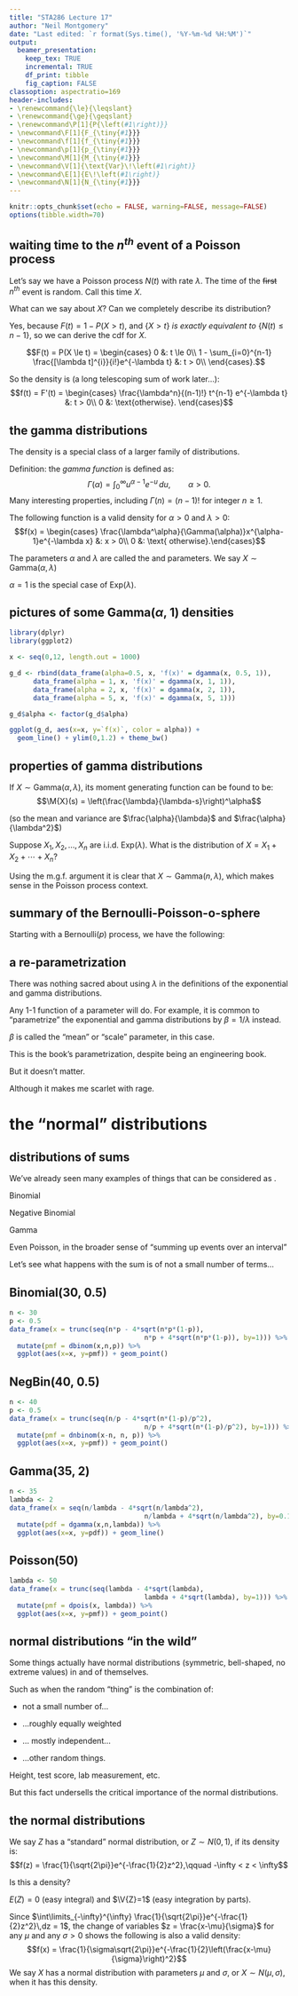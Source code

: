 ```yaml
---
title: "STA286 Lecture 17"
author: "Neil Montgomery"
date: "Last edited: `r format(Sys.time(), '%Y-%m-%d %H:%M')`"
output: 
  beamer_presentation:
    keep_tex: TRUE
    incremental: TRUE
    df_print: tibble
    fig_caption: FALSE
classoption: aspectratio=169
header-includes:
- \renewcommand{\le}{\leqslant}
- \renewcommand{\ge}{\geqslant}
- \renewcommand\P[1]{P{\left(#1\right)}}
- \newcommand\F[1]{F_{\tiny{#1}}}
- \newcommand\f[1]{f_{\tiny{#1}}}
- \newcommand\p[1]{p_{\tiny{#1}}}
- \newcommand\M[1]{M_{\tiny{#1}}}
- \newcommand\V[1]{\text{Var}\!\left(#1\right)}
- \newcommand\E[1]{E\!\left(#1\right)}
- \newcommand\N[1]{N_{\tiny{#1}}}
---
```


```r
knitr::opts_chunk$set(echo = FALSE, warning=FALSE, message=FALSE)
options(tibble.width=70)
```

## waiting time to the $n^{th}$ event of a Poisson process

Let's say we have a Poisson process $N(t)$ with rate $\lambda$. The time of the ~~first~~ $n^{th}$ event is random. Call this time $X$.

What can we say about $X$? Can we completely describe its distribution? 

\pause Yes, because $F(t) = 1 - P(X > t)$, and $\{X > t\}$ *is exactly equivalent to*  $\{N(t) \le n-1\},$ so we can derive the cdf for $X$. 

\pause $$F(t) = P(X \le t) = \begin{cases}
0 &: t \le 0\\
1 - \sum_{i=0}^{n-1} \frac{[\lambda t]^{i}}{i!}e^{-\lambda t} &: t > 0\\
\end{cases}.$$


\pause So the density is (a long telescoping sum of work later...):
$$f(t) = F'(t) = \begin{cases}
\frac{\lambda^n}{(n-1)!} t^{n-1} e^{-\lambda t} &: t > 0\\
0 &: \text{otherwise}.
\end{cases}$$

## the gamma distributions

The density is a special class of a larger family of distributions. 

\pause Definition: the *gamma function* is defined as:
$$\Gamma(\alpha) = \int_0^\infty u^{\alpha-1}e^{-u}\,du, \qquad \alpha > 0.$$
Many interesting properties, including $\Gamma(n) = (n-1)!$ for integer $n\ge 1$.

\pause The following function is a valid density for $\alpha > 0$ and $\lambda > 0$:
$$f(x) = \begin{cases}
\frac{\lambda^\alpha}{\Gamma(\alpha)}x^{\alpha-1}e^{-\lambda x}
&: x > 0\\
0 &: \text{ otherwise}.\end{cases}$$

\pause The parameters $\alpha$ and $\lambda$ are called the \textit{shape} and \text{rate} parameters. We say $X \sim \text{Gamma}(\alpha, \lambda)$

\pause $\alpha=1$ is the special case of Exp$(\lambda)$.

## pictures of some Gamma($\alpha$, 1) densities

```r

library(dplyr)
library(ggplot2)

x <- seq(0,12, length.out = 1000)

g_d <- rbind(data_frame(alpha=0.5, x, 'f(x)' = dgamma(x, 0.5, 1)),
      data_frame(alpha = 1, x, 'f(x)' = dgamma(x, 1, 1)),
      data_frame(alpha = 2, x, 'f(x)' = dgamma(x, 2, 1)),
      data_frame(alpha = 5, x, 'f(x)' = dgamma(x, 5, 1)))

g_d$alpha <- factor(g_d$alpha)

ggplot(g_d, aes(x=x, y=`f(x)`, color = alpha)) + 
  geom_line() + ylim(0,1.2) + theme_bw()
```

## properties of gamma distributions

If $X \sim \text{Gamma}(\alpha, \lambda)$, its moment generating function can be found to be:
$$\M{X}(s) = \left(\frac{\lambda}{\lambda-s}\right)^\alpha$$

\pause (so the mean and variance are $\frac{\alpha}{\lambda}$ and $\frac{\alpha}{\lambda^2}$)

\pause Suppose $X_1,X_2,\ldots,X_n$ are i.i.d. Exp$(\lambda)$. What is the distribution of $X = X_1 + X_2 + \cdots + X_n$?

\pause Using the m.g.f. argument it is clear that $X \sim \text{Gamma}(n, \lambda)$, which makes sense in the Poisson process context.

## summary of the Bernoulli-Poisson-o-sphere

Starting with a Bernoulli($p$) process, we have the following:

\begin{table}[ht]
\begin{tabular}{|r|r|c|r|}\hline
What? & Discrete Version & Comments & Continuous Version\\\hline
Count & \onslide<2->{Binomial$(n,p)$} & 
\begin{minipage}{4cm}\raggedright \onslide<2->{Sum of $n$ Bernoulli($p$).}\\
               \onslide<6->{Fix $E(X(t)) = np = \lambda t$ fixed\\ $n\to\infty\ldots$}\end{minipage} & \onslide<6->{$\ldots\text{Poisson}(\lambda t)$} \\\hline
Inter-arrival & \onslide<3->{Geometric($p$)} & \onslide<3->{"Memoryless"} & \onslide<7->{Exponential($\lambda$)}\\ \hline
Wait for $r^{th}$ event & \onslide<4->{NegBin$(r,p)$} & & \onslide<8->{Gamma$(r,\lambda)$}\\\hline
Look back after 1 & \onslide<5->{"Discrete Uniform"} & \onslide<5->{($\leftarrow$ not done)} & \onslide<9->{Uniform(0,$t$)}\\\hline
\end{tabular}
\end{table}

## a re-parametrization

There was nothing sacred about using $\lambda$ in the definitions of the exponential and gamma distributions.

\pause Any 1-1 function of a parameter will do. For example, it is common to "parametrize" the exponential and gamma distributions by $\beta = 1/\lambda$ instead.

\pause $\beta$ is called the "mean" or "scale" parameter, in this case.

\pause This is the book's parametrization, despite being an engineering book. 

\pause But it doesn't matter.

\pause Although it makes me scarlet with rage.

# the "normal" distributions

## distributions of sums

We've already seen many examples of things that can be considered as \textit{sums of random variables}.

\pause Binomial

\pause Negative Binomial

\pause Gamma

\pause Even Poisson, in the broader sense of "summing up events over an interval"

\pause Let's see what happens with the sum is of not a small number of terms...

## Binomial(30, 0.5)

```r
n <- 30
p <- 0.5
data_frame(x = trunc(seq(n*p - 4*sqrt(n*p*(1-p)), 
                                  n*p + 4*sqrt(n*p*(1-p)), by=1))) %>% 
  mutate(pmf = dbinom(x,n,p)) %>% 
  ggplot(aes(x=x, y=pmf)) + geom_point()
```

## NegBin(40, 0.5)

```r
n <- 40
p <- 0.5
data_frame(x = trunc(seq(n/p - 4*sqrt(n*(1-p)/p^2), 
                                  n/p + 4*sqrt(n*(1-p)/p^2), by=1))) %>% 
  mutate(pmf = dnbinom(x-n, n, p)) %>% 
  ggplot(aes(x=x, y=pmf)) + geom_point()
```

## Gamma(35, 2)

```r
n <- 35
lambda <- 2
data_frame(x = seq(n/lambda - 4*sqrt(n/lambda^2), 
                                  n/lambda + 4*sqrt(n/lambda^2), by=0.1)) %>% 
  mutate(pdf = dgamma(x,n,lambda)) %>% 
  ggplot(aes(x=x, y=pdf)) + geom_line()
```

## Poisson(50)

```r
lambda <- 50
data_frame(x = trunc(seq(lambda - 4*sqrt(lambda), 
                                  lambda + 4*sqrt(lambda), by=1))) %>% 
  mutate(pmf = dpois(x, lambda)) %>% 
  ggplot(aes(x=x, y=pmf)) + geom_point()
```


## normal distributions "in the wild"

Some things actually have normal distributions (symmetric, bell-shaped, no extreme values) in and of themselves.

\pause Such as when the random "thing" is the combination of:

* not a small number of...

* ...roughly equally weighted

* ... mostly independent...

* ...other random things.


\pause Height, test score, lab measurement, etc.

\pause But this fact undersells the critical importance of the normal distributions.

## the normal distributions

We say $Z$ has a "standard" normal distribution, or $Z\sim N(0,1)$, if its density is:
$$f(z) = \frac{1}{\sqrt{2\pi}}e^{-\frac{1}{2}z^2},\qquad -\infty < z < \infty$$

\pause Is this a density?

\pause $E(Z)=0$ (easy integral) and $\V{Z}=1$ (easy integration by parts).

\pause Since $\int\limits_{-\infty}^{\infty} \frac{1}{\sqrt{2\pi}}e^{-\frac{1}{2}z^2}\,dz = 1$, the change of variables $z = \frac{x-\mu}{\sigma}$ for any $\mu$ and any $\sigma > 0$ shows the following is also a valid density:
$$f(x) = \frac{1}{\sigma\sqrt{2\pi}}e^{-\frac{1}{2}\left(\frac{x-\mu}{\sigma}\right)^2}$$
\pause We say $X$ has a normal distribution with parameters $\mu$ and $\sigma$, or $X \sim N(\mu, \sigma)$, when it has this density. 

